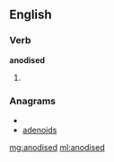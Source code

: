 ==English==

===Verb===
'''anodised'''

# {{past of|[[anodise]]}}

===Anagrams===
* {{alphagram|addeinos}}
* [[adenoids#English|adenoids]]

[[mg:anodised]]
[[ml:anodised]]